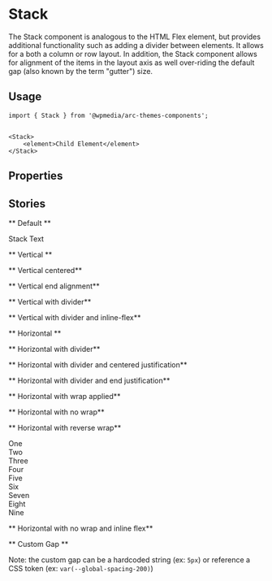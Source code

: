 

<Meta title="Components/Stack" component={Stack} />

# Stack

The Stack component is analogous to the HTML Flex element, but provides additional functionality
such as adding a divider between elements.
It allows for a both a column or row layout. In addition,
the Stack component allows for alignment of the items in the layout
axis as well over-riding the default gap (also known by the term "gutter") size.

## Usage

```
import { Stack } from '@wpmedia/arc-themes-components';


<Stack>
    <element>Child Element</element>
</Stack>
```

## Properties

<ArgsTable of={RawStack} />

## Stories

** Default **

<Canvas>
	<Story name="Default">
		<Stack>Stack Text</Stack>
	</Story>
</Canvas>

** Vertical **

<Canvas>
	<Story name="Vertical">
		<Stack>
			<div style={{ height: "250px", width: "250px", backgroundColor: "blue" }}> </div>
			<div style={{ height: "250px", width: "250px", backgroundColor: "red" }}> </div>
			<div style={{ height: "250px", width: "250px", backgroundColor: "brown" }}> </div>
		</Stack>
	</Story>
</Canvas>

** Vertical centered**

<Canvas>
	<Story name="Vertical centered">
		<Stack alignment="center">
			<div style={{ height: "250px", width: "250px", backgroundColor: "blue" }}> </div>
			<div style={{ height: "250px", width: "250px", backgroundColor: "red" }}> </div>
			<div style={{ height: "250px", width: "250px", backgroundColor: "brown" }}> </div>
		</Stack>
	</Story>
</Canvas>

** Vertical end alignment**

<Canvas>
	<Story name="Vertical end alignment">
		<Stack alignment="end">
			<div style={{ height: "250px", width: "250px", backgroundColor: "blue" }}> </div>
			<div style={{ height: "250px", width: "250px", backgroundColor: "red" }}> </div>
			<div style={{ height: "250px", width: "250px", backgroundColor: "brown" }}> </div>
		</Stack>
	</Story>
</Canvas>

** Vertical with divider**

<Canvas>
	<Story name="Vertical with divider">
		<Stack divider>
			<div style={{ height: "250px", width: "250px", backgroundColor: "blue" }}> </div>
			<div style={{ height: "250px", width: "250px", backgroundColor: "red" }}> </div>
			<div style={{ height: "250px", width: "250px", backgroundColor: "brown" }}> </div>
		</Stack>
	</Story>
</Canvas>

** Vertical with divider and inline-flex**

<Canvas>
	<Story name="Vertical with divider and inlined">
		<Stack divider inline>
			<div style={{ height: "250px", width: "250px", backgroundColor: "blue" }}> </div>
			<div style={{ height: "250px", width: "250px", backgroundColor: "red" }}> </div>
			<div style={{ height: "250px", width: "250px", backgroundColor: "brown" }}> </div>
		</Stack>
	</Story>
</Canvas>

** Horizontal **

<Canvas>
	<Story name="Horizontal">
		<Stack direction="horizontal">
			<div style={{ height: "250px", width: "250px", backgroundColor: "blue" }}> </div>
			<div style={{ height: "250px", width: "250px", backgroundColor: "red" }}> </div>
			<div style={{ height: "250px", width: "250px", backgroundColor: "green" }}> </div>
			<div style={{ height: "250px", width: "250px", backgroundColor: "brown" }}> </div>
		</Stack>
	</Story>
</Canvas>

** Horizontal with divider**

<Canvas>
	<Story name="Horizontal with divider">
		<Stack direction="horizontal" divider>
			<div style={{ height: "250px", width: "250px", backgroundColor: "blue" }}> </div>
			<div style={{ height: "250px", width: "250px", backgroundColor: "red" }}> </div>
			<div style={{ height: "250px", width: "250px", backgroundColor: "green" }}> </div>
			<div style={{ height: "250px", width: "250px", backgroundColor: "brown" }}> </div>
		</Stack>
	</Story>
</Canvas>

** Horizontal with divider and centered justification**

<Canvas>
	<Story name="Horizontal with divider and centered justification">
		<Stack direction="horizontal" divider justification="center">
			<div style={{ height: "250px", width: "250px", backgroundColor: "blue" }}> </div>
			<div style={{ height: "250px", width: "250px", backgroundColor: "red" }}> </div>
			<div style={{ height: "250px", width: "250px", backgroundColor: "green" }}> </div>
			<div style={{ height: "250px", width: "250px", backgroundColor: "brown" }}> </div>
		</Stack>
	</Story>
</Canvas>

** Horizontal with divider and end justification**

<Canvas>
	<Story name="Horizontal with divider and end justification">
		<Stack direction="horizontal" divider justification="end">
			<div style={{ height: "250px", width: "250px", backgroundColor: "blue" }}> </div>
			<div style={{ height: "250px", width: "250px", backgroundColor: "red" }}> </div>
			<div style={{ height: "250px", width: "250px", backgroundColor: "green" }}> </div>
			<div style={{ height: "250px", width: "250px", backgroundColor: "brown" }}> </div>
		</Stack>
	</Story>
</Canvas>

** Horizontal with wrap applied**

<Canvas>
	<Story name="Horizontal with wrap applied">
		<Stack direction="horizontal" wrap="wrap">
			<div style={{ height: "250px", width: "250px", backgroundColor: "blue" }}> </div>
			<div style={{ height: "250px", width: "250px", backgroundColor: "red" }}> </div>
			<div style={{ height: "250px", width: "250px", backgroundColor: "blue" }}> </div>
			<div style={{ height: "250px", width: "250px", backgroundColor: "violet" }}> </div>
			<div style={{ height: "250px", width: "250px", backgroundColor: "orange" }}> </div>
			<div style={{ height: "250px", width: "250px", backgroundColor: "green" }}> </div>
			<div style={{ height: "250px", width: "250px", backgroundColor: "gold" }}> </div>
			<div style={{ height: "250px", width: "250px", backgroundColor: "pink" }}> </div>
			<div style={{ height: "250px", width: "250px", backgroundColor: "brown" }}> </div>
			<div style={{ height: "250px", width: "250px", backgroundColor: "red" }}> </div>
			<div style={{ height: "250px", width: "250px", backgroundColor: "blue" }}> </div>
			<div style={{ height: "250px", width: "250px", backgroundColor: "red" }}> </div>
		</Stack>
	</Story>
</Canvas>

** Horizontal with no wrap**

<Canvas>
	<Story name="Horizontal with no wrap">
		<Stack direction="horizontal" wrap="nowrap">
			<div style={{ height: "250px", width: "250px", backgroundColor: "blue" }}> </div>
			<div style={{ height: "250px", width: "250px", backgroundColor: "red" }}> </div>
			<div style={{ height: "250px", width: "250px", backgroundColor: "blue" }}> </div>
			<div style={{ height: "250px", width: "250px", backgroundColor: "violet" }}> </div>
			<div style={{ height: "250px", width: "250px", backgroundColor: "orange" }}> </div>
			<div style={{ height: "250px", width: "250px", backgroundColor: "green" }}> </div>
			<div style={{ height: "250px", width: "250px", backgroundColor: "gold" }}> </div>
			<div style={{ height: "250px", width: "250px", backgroundColor: "pink" }}> </div>
			<div style={{ height: "250px", width: "250px", backgroundColor: "brown" }}> </div>
			<div style={{ height: "250px", width: "250px", backgroundColor: "red" }}> </div>
			<div style={{ height: "250px", width: "250px", backgroundColor: "blue" }}> </div>
			<div style={{ height: "250px", width: "250px", backgroundColor: "red" }}> </div>
		</Stack>
	</Story>
</Canvas>

** Horizontal with reverse wrap**

<Canvas>
	<Story name="Horizontal with reverse wrap">
		<Stack direction="horizontal" wrap="reverse">
			<div style={{ height: "250px", width: "250px", backgroundColor: "black", color: "white" }}>
				One
			</div>
			<div style={{ height: "250px", width: "250px", backgroundColor: "black", color: "white" }}>
				Two
			</div>
			<div style={{ height: "250px", width: "250px", backgroundColor: "black", color: "white" }}>
				Three
			</div>
			<div style={{ height: "250px", width: "250px", backgroundColor: "black", color: "white" }}>
				Four
			</div>
			<div style={{ height: "250px", width: "250px", backgroundColor: "black", color: "white" }}>
				Five
			</div>
			<div style={{ height: "250px", width: "250px", backgroundColor: "black", color: "white" }}>
				Six
			</div>
			<div style={{ height: "250px", width: "250px", backgroundColor: "black", color: "white" }}>
				Seven
			</div>
			<div style={{ height: "250px", width: "250px", backgroundColor: "black", color: "white" }}>
				Eight
			</div>
			<div style={{ height: "250px", width: "250px", backgroundColor: "black", color: "white" }}>
				Nine
			</div>
		</Stack>
	</Story>
</Canvas>

** Horizontal with no wrap and inline flex**

<Canvas>
	<Story name="Horizontal with no wrap and inlined">
		<Stack direction="horizontal" wrap="nowrap" inline>
			<div style={{ height: "250px", width: "250px", backgroundColor: "blue" }}> </div>
			<div style={{ height: "250px", width: "250px", backgroundColor: "red" }}> </div>
			<div style={{ height: "250px", width: "250px", backgroundColor: "blue" }}> </div>
			<div style={{ height: "250px", width: "250px", backgroundColor: "violet" }}> </div>
			<div style={{ height: "250px", width: "250px", backgroundColor: "orange" }}> </div>
			<div style={{ height: "250px", width: "250px", backgroundColor: "green" }}> </div>
			<div style={{ height: "250px", width: "250px", backgroundColor: "gold" }}> </div>
			<div style={{ height: "250px", width: "250px", backgroundColor: "pink" }}> </div>
			<div style={{ height: "250px", width: "250px", backgroundColor: "brown" }}> </div>
			<div style={{ height: "250px", width: "250px", backgroundColor: "red" }}> </div>
			<div style={{ height: "250px", width: "250px", backgroundColor: "blue" }}> </div>
			<div style={{ height: "250px", width: "250px", backgroundColor: "red" }}> </div>
		</Stack>
	</Story>
</Canvas>

** Custom Gap **

Note: the custom gap can be a hardcoded string (ex: `5px`) or reference a CSS token (ex: `var(--global-spacing-200)`)

<Canvas>
	<Story name="Custom Gap">
		<Stack>
			<Stack direction="horizontal" gap="5px">
				<div style={{ height: "250px", width: "250px", backgroundColor: "blue" }}> </div>
				<div style={{ height: "250px", width: "250px", backgroundColor: "red" }}> </div>
			</Stack>
			<Stack direction="horizontal" gap="var(--global-spacing-200)">
				<div style={{ height: "250px", width: "250px", backgroundColor: "blue" }}> </div>
				<div style={{ height: "250px", width: "250px", backgroundColor: "red" }}> </div>
			</Stack>
			<Stack direction="horizontal" gap="4rem">
				<div style={{ height: "250px", width: "250px", backgroundColor: "blue" }}> </div>
				<div style={{ height: "250px", width: "250px", backgroundColor: "red" }}> </div>
			</Stack>
		</Stack>
	</Story>
</Canvas>
